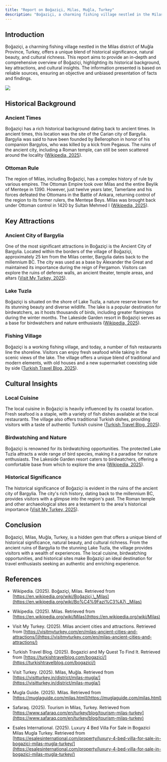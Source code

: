 ```yaml
---
title: "Report on Boğaziçi, Milas, Muğla, Turkey"
description: "Boğaziçi, a charming fishing village nestled in the Milas district of Muğla Province, Turkey, offers a unique blend of historical significance, natural beauty, and cultural richness."
---
```


## Introduction

Boğaziçi, a charming fishing village nestled in the Milas district of Muğla Province, Turkey, offers a unique blend of historical significance, natural beauty, and cultural richness. This report aims to provide an in-depth and comprehensive overview of Boğaziçi, highlighting its historical background, key attractions, and cultural insights. The information presented is based on reliable sources, ensuring an objective and unbiased presentation of facts and findings.

![](/6061b9bf-2b66-48f8-80c0-261e3d6c9655.png)

## Historical Background

### Ancient Times

Boğaziçi has a rich historical background dating back to ancient times. In ancient times, this location was the site of the Carian city of Bargylia. Bargylia was said to have been founded by Bellerophon in honor of his companion Bargylos, who was killed by a kick from Pegasus. The ruins of the ancient city, including a Roman temple, can still be seen scattered around the locality ([Wikipedia, 2025](https://en.wikipedia.org/wiki/Bo%C4%9Fazi%C3%A7i,_Milas)).

### Ottoman Rule

The region of Milas, including Boğaziçi, has a complex history of rule by various empires. The Ottoman Empire took over Milas and the entire Beylik of Menteşe in 1390. However, just twelve years later, Tamerlane and his forces defeated the Ottomans in the Battle of Ankara, returning control of the region to its former rulers, the Menteşe Beys. Milas was brought back under Ottoman control in 1420 by Sultan Mehmed I ([Wikipedia, 2025](https://en.wikipedia.org/wiki/Milas)).

## Key Attractions

### Ancient City of Bargylia

One of the most significant attractions in Boğaziçi is the Ancient City of Bargylia. Located within the borders of the village of Boğaziçi, approximately 25 km from the Milas center, Bargylia dates back to the millennium BC. The city was used as a base by Alexander the Great and maintained its importance during the reign of Pergamon. Visitors can explore the ruins of defense walls, an ancient theater, temple areas, and altars ([Visit My Turkey, 2025](https://visitmyturkey.com/en/milas-ancient-cities-and-attractions/)).

### Lake Tuzla

Boğaziçi is situated on the shore of Lake Tuzla, a nature reserve known for its stunning beauty and diverse wildlife. The lake is a popular destination for birdwatchers, as it hosts thousands of birds, including greater flamingos during the winter months. The Lakeside Garden resort in Boğaziçi serves as a base for birdwatchers and nature enthusiasts ([Wikipedia, 2025](https://en.wikipedia.org/wiki/Bo%C4%9Fazi%C3%A7i,_Milas)).

### Fishing Village

Boğaziçi is a working fishing village, and today, a number of fish restaurants line the shoreline. Visitors can enjoy fresh seafood while taking in the scenic views of the lake. The village offers a unique blend of traditional and modern elements, with old houses and a new supermarket coexisting side by side ([Turkish Travel Blog, 2025](https://turkishtravelblog.com/bogazici/)).

## Cultural Insights

### Local Cuisine

The local cuisine in Boğaziçi is heavily influenced by its coastal location. Fresh seafood is a staple, with a variety of fish dishes available at the local restaurants. The village also offers traditional Turkish dishes, providing visitors with a taste of authentic Turkish cuisine ([Turkish Travel Blog, 2025](https://turkishtravelblog.com/bogazici/)).

### Birdwatching and Nature

Boğaziçi is renowned for its birdwatching opportunities. The protected Lake Tuzla attracts a wide range of bird species, making it a paradise for nature enthusiasts. The Lakeside Garden resort caters to birdwatchers, offering a comfortable base from which to explore the area ([Wikipedia, 2025](https://en.wikipedia.org/wiki/Bo%C4%9Fazi%C3%A7i,_Milas)).

### Historical Significance

The historical significance of Boğaziçi is evident in the ruins of the ancient city of Bargylia. The city's rich history, dating back to the millennium BC, provides visitors with a glimpse into the region's past. The Roman temple and other archaeological sites are a testament to the area's historical importance ([Visit My Turkey, 2025](https://visitmyturkey.com/en/milas-ancient-cities-and-attractions/)).

## Conclusion

Boğaziçi, Milas, Muğla, Turkey, is a hidden gem that offers a unique blend of historical significance, natural beauty, and cultural richness. From the ancient ruins of Bargylia to the stunning Lake Tuzla, the village provides visitors with a wealth of experiences. The local cuisine, birdwatching opportunities, and historical sites make Boğaziçi an ideal destination for travel enthusiasts seeking an authentic and enriching experience.

## References

* Wikipedia. (2025). Boğaziçi, Milas. Retrieved from [https://en.wikipedia.org/wiki/Boğaziçi,\_Milas](https://en.wikipedia.org/wiki/Bo%C4%9Fazi%C3%A7i,_Milas)

* Wikipedia. (2025). Milas. Retrieved from [https://en.wikipedia.org/wiki/Milas](https://en.wikipedia.org/wiki/Milas)

* Visit My Turkey. (2025). Milas ancient cities and attractions. Retrieved from [https://visitmyturkey.com/en/milas-ancient-cities-and-attractions/](https://visitmyturkey.com/en/milas-ancient-cities-and-attractions/)

* Turkish Travel Blog. (2025). Bogazici and My Quest To Find It. Retrieved from [https://turkishtravelblog.com/bogazici/](https://turkishtravelblog.com/bogazici/)

* Visit Turkey. (2025). Milas, Muğla. Retrieved from [https://visitturkey.in/district/milas-mugla/](https://visitturkey.in/district/milas-mugla/)

* Mugla Guide. (2025). Milas. Retrieved from [https://muglaguide.com/milas.html](https://muglaguide.com/milas.html)

* Safaraq. (2025). Tourism in Milas, Turkey. Retrieved from [https://www.safaraq.com/en/turkey/blog/tourism-milas-turkey](https://www.safaraq.com/en/turkey/blog/tourism-milas-turkey)

* Esales International. (2025). Luxury 4 Bed Villa For Sale in Bogazici Milas Mugla Turkey. Retrieved from [https://esalesinternational.com/property/luxury-4-bed-villa-for-sale-in-bogazici-milas-mugla-turkey/](https://esalesinternational.com/property/luxury-4-bed-villa-for-sale-in-bogazici-milas-mugla-turkey/)